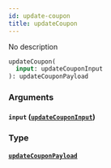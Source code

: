 ```yaml
---
id: update-coupon
title: updateCoupon
---
```


No description

```graphql
updateCoupon(
  input: updateCouponInput
): updateCouponPayload

```

### Arguments

#### `input` ([`updateCouponInput`](/v1/inputs/update-coupon-input))

### Type

#### [`updateCouponPayload`](/v1/objects/update-coupon-payload)
